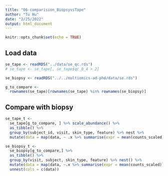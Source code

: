 ```yaml
---
title: "06-comparision_BiopsyvsTape"
author: "Tu Hu"
date: "2/25/2022"
output: html_document
---
```


```r
knitr::opts_chunk$set(echo = TRUE)
```

## Load data
```r
se_tape <- readRDS("../data/se_qc.rds")
# se_tape <- se_tape[, se_tape$qc_0_4 > 2]

se_biopsy <- readRDS("../../multiomics-ad-phd/data/se.rds")

g_to_compare <-
  rownames(se_tape)[rownames(se_tape) %in% rownames(se_biopsy)]
```

## Compare with biopsy
```r
se_tape_t <- 
  se_tape[g_to_compare, ] %>% scale_abundance() %>% 
  as_tibble() %>% 
  group_by(subject_id, visit, skin_type, feature) %>% nest %>% 
  mutate(data = map(data, ~ .x %>% summarise(expr = mean(counts_scaled))))
```

```r
se_biopsy_t <-
  se_biopsy[g_to_compare,] %>% 
  as_tibble() %>% 
  group_by(visit, subject, skin_type, feature) %>% nest() %>% 
  mutate(data = map(data, ~.x %>% summarise(expr = mean(counts_scaled)))) %>% 
  unnest(cols = c(data))
```

